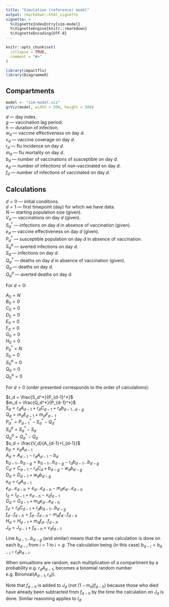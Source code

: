 ```yaml
---
title: "Simulation (reference) model"
output: rmarkdown::html_vignette
vignette: >
  %\VignetteIndexEntry{sim-model}
  %\VignetteEngine{knitr::rmarkdown}
  %\VignetteEncoding{UTF-8}
---
```


```r
knitr::opts_chunk$set(
  collapse = TRUE,
  comment = "#>"
)
```

```r
library(impactflu)
library(DiagrammeR)
```

## Compartments

```r
model <- "sim-model.viz"
grViz(model, width = 500, height = 500)
```

$d$ --- day index.\
$g$ --- vaccination lag period.\
$h$ --- duration of infection.\
$w_d$ --- vaccine effectiveness on day $d$.\
$v_d$ --- vaccine coverage on day $d$.\
$r_d$ --- flu incidence on day $d$.\
$m_d$ --- flu mortality on day $d$.\
$b_d$ --- number of vaccinations of susceptible on day $d$.\
$e_d$ --- number of infections of non-vaccinated on day $d$.\
$f_d$ --- number of infections of vaccinated on day $d$.\

## Calculations

$d=0$ --- initial conditions.\
$d=1$ --- first timepoint (day) for which we have data.\
$N$ --- starting population size (given).\
$V_d$ --- vaccinations on day $d$ (given).\
$S_d^*$ --- infections on day $d$ in absence of vaccination (given).\
$e_d$ --- vaccine effectiveness on day $d$ (given).\
$P_d^*$ --- susceptible population on day $d$ in absence of vaccination.\
$S_d^a$ --- averted infections on day $d$.\
$S_d$ --- infections on day $d$.\
$Q_d^*$ --- deaths on day $d$ in absence of vaccination (given).\
$Q_d$ --- deaths on day $d$.\
$Q_d^a$ --- averted deaths on day $d$.\

For $d=0$:

$A_0 = N$\
$B_0 = 0$\
$C_0 = 0$\
$D_0 = 0$\
$E_0 = 0$\
$F_0 = 0$\
$G_0 = 0$\
$H_0 = 0$\
$P_0^* = N$\
$S_0 = 0$\
$S_0^a = 0$\
$Q_0 = 0$\
$Q_0^a = 0$\

For $d>0$ (order presented corresponds to the order of calculations):

$r_d = \frac{S_d^*}{P_{d-1}^*}$\
$m_d = \frac{Q_d^*}{P_{d-1}^*}$\
$S_d=r_dA_{d-1} + r_dC_{d-1} + r_db_{d-1...d-g}$\
$Q_d=m_dE_{d-1} + m_dF_{d-1}$\
$P_d^* = P_{d-1}^* - S_d^* - Q_d^*$\
$S_d^a = S_d^* - S_d$\
$Q_d^a = Q_d^* - Q_d$\
$v_d = \frac{V_d}{A_{d-1}+I_{d-1}}$\
$b_d=v_dA_{d-1}$\
$A_d = A_{d-1} - r_dA_{d-1}-b_d$\
$b_{d-1} ... b_{d-g}=b_{d-1} ... b_{d-g} - r_db_{d-1} ... b_{d-g}$\
$C_d = C_{d-1} - r_dC_d + b_{d-g} - w_db_{d-g}$\
$D_d = D_{d-1} + w_db_{d-g}$\
$e_d=r_dA_{d-1}$\
$e_{d} ... e_{d-h}=e_{d} ... e_{d-h} - m_de_{d} ... e_{d-h}$\
$I_d=I_{d-1}+e_{d-h}-v_dI_{d-1}$\
<!--The dead are already subtracted-->
$G_d=G_{d-1}+m_de_{d} ... e_{d-h}$\
$f_d=r_dC_{d-1} + r_db_{d-1} ... b_{d-g}$\
$f_{d} ... f_{d-h}=f_{d} ... f_{d-h} - m_df_{d} ... f_{d-h}$\
$H_d = H_{d-1} + m_df_{d} ... f_{d-h}$\
$J_d = J_{d-1} + f_{d-h} + v_dI_{d-1}$<!--The dead are already subtracted-->

Line $b_{d-1} ... b_{d-g}$ (and similar) means that the same calculation is done on each $b_{d-i}$ from $i=1$ to $i=g$. The calculation being (in this case) $b_{d-i}=b_{d-i}-r_db_{d-i}$.

When simualtions are random, each multiplication of a compartment by a probability e.g. $r_dA_{d-1}$, becomes a binomial random number e.g. $\text{Binomial}(A_{d-1}, r_d)$).

Note that $f_{d-h}$ is added to $J_d$ (not $(1-m_d)f_{d-h}$) because those who died have already been subtracted from $f_{d-h}$ by the time the calculation on $J_d$ is done. Similar reasoning applies to $I_d$.
